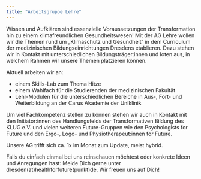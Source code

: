 ```yaml
---
title: "Arbeitsgruppe Lehre"
---
```


Wissen und Aufklären sind essenzielle Voraussetzungen der Transformation hin zu einem klimafreundlichen Gesundheitswesen! 
Mit der AG Lehre wollen wir die Themen rund um „Klimaschutz und Gesundheit“ in dem Curriculum der medizinischen Bildungseinrichtungen Dresdens etablieren. Dazu stehen wir in Kontakt mit unterschiedlichen Bildungsträger:innen und loten aus, in welchem Rahmen wir unsere Themen platzieren können.

Aktuell arbeiten wir an:

- einem Skills-Lab zum Thema Hitze
- einem Wahlfach für die Studierenden der medizinischen Fakultät
- Lehr-Modulen für die unterschiedlichen Bereiche in Aus-, Fort- und Weiterbildung an der Carus Akademie der Uniklinik

Um viel Fachkompetenz stellen zu können stehen wir auch in Kontakt mit den Initiator:innen des Handlungsfelds der Transformativen Bildung des KLUG e.V. und vielen weiteren Future-Gruppen wie den Psychologists for Future und den Ergo-, Logo- und Physiotherapeut:innen for Future.

Unsere AG trifft sich ca. 1x im Monat zum Update, meist hybrid. 

Falls du einfach einmal bei uns reinschauen möchtest oder konkrete Ideen und Anregungen hast:  Melde Dich gerne unter dresden(at)healthforfuture(punkt)de. Wir freuen uns auf Dich!

